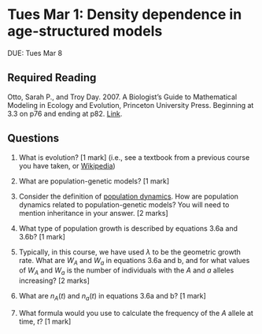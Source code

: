 # Tues Mar 1: Density dependence in age-structured models 

DUE: Tues Mar 8

## Required Reading
Otto, Sarah P., and Troy Day. 2007. A Biologist's Guide to Mathematical Modeling in Ecology and Evolution, Princeton University Press. Beginning at 3.3 on p76 and ending at p82.  [Link](https://ebookcentral-proquest-com.qe2a-proxy.mun.ca/lib/MUN/detail.action?docID=768551).

## Questions
1. What is evolution? [1 mark] (i.e., see a textbook from a previous course you have taken, or [Wikipedia](https://en.wikipedia.org/wiki/Evolution#CITEREFHallHallgr%C3%ADmsson2008))

2. What are population-genetic models? [1 mark]

3. Consider the definition of [population dynamics](https://en.wikipedia.org/wiki/Population_dynamics). How are population dynamics related to population-genetic models? You will need to mention inheritance in your answer. [2 marks]

4. What type of population growth is described by equations 3.6a and 3.6b? [1 mark]

5. Typically, in this course, we have used $\lambda$ to be the geometric growth rate. What are $W_A$ and $W_a$ in equations 3.6a and b, and for what values of $W_A$ and $W_a$ is the number of individuals with the $A$ and $a$ alleles increasing? [2 marks]

6. What are $n_A(t)$ and $n_a(t)$ in equations 3.6a and b? [1 mark]

7. What formula would you use to calculate the frequency of the $A$ allele at time, $t$? [1 mark]
